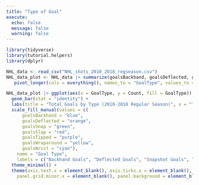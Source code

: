```yaml
---
title: "Type of Goal"
execute: 
  echo: false
  message: false
  warning: false
---
```


```r
library(tidyverse)
library(tutorial.helpers)
library(dplyr)
```

```r
NHL_data <- read_csv("NHL_shots_2010_2018_regseason.csv")
NHL_data_plot <- NHL_data |> summarize(goalsBackhand, goalsDeflected, goalsSnap, goalsSlap, goalsTipped, goalsWraparound, goalsWrist) |> 
   pivot_longer(cols = everything(), names_to = "GoalType", values_to = "Count")
```

```r
NHL_data_plot |> ggplot(aes(x = GoalType, y = Count, fill = GoalType)) + 
  geom_bar(stat = "identity") +
  labs(title = "Total Goals by Type (2010-2018 Regular Season)", x = "Type of Goal", y = "Total Goals", subtitle = "Most Goals are from a Wristshot") +
  scale_fill_manual(values = c(
      goalsBackhand = "blue",
      goalsDeflected = "orange",
      goalsSnap = "green",
      goalsSlap = "red",
      goalsTipped = "purple",
      goalsWraparound = "yellow",
      goalsWrist = "cyan"),
    name = "Goal Type",
    labels = c("Backhand Goals", "Deflected Goals", "Snapshot Goals", "Slapshot Goals", "Tipped Goals", "Wraparound Goals", "Wristshot Goals")) + 
  theme_minimal() + 
  theme(axis.text.x = element_blank(), axis.ticks.x = element_blank(), panel.grid.major.x = element_blank(),
    panel.grid.minor.x = element_blank(), panel.background = element_blank()) 
```
